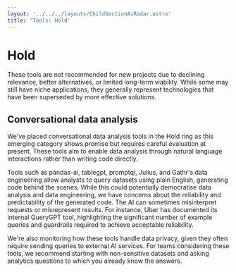 ```yaml
---
layout: '../../../layouts/ChildSectionAiRadar.astro'
title: 'Tools: Hold'
---
```


# Hold

These tools are not recommended for new projects due to declining relevance, better alternatives, or limited long-term viability. While some may still have niche applications, they generally represent technologies that have been superseded by more effective solutions.

<div data-radar data-meta='{"label":"Conversational data analysis"}' />

## Conversational data analysis

We've placed conversational data analysis tools in the Hold ring as this emerging category shows promise but requires careful evaluation at present. These tools aim to enable data analysis through natural language interactions rather than writing code directly.

Tools such as pandas-ai, tablegpt, promptql, Julius, and Gathr's data engineering allow analysts to query datasets using plain English, generating code behind the scenes. While this could potentially democratise data analysis and data engineering, we have concerns about the reliability and predictability of the generated code. The AI can sometimes misinterpret requests or misrepresent results. For instance, Uber has documented its internal QueryGPT tool, highlighting the significant number of example queries and guardrails required to achieve acceptable reliability.

We're also monitoring how these tools handle data privacy, given they often require sending queries to external AI services. For teams considering these tools, we recommend starting with non-sensitive datasets and asking analytics questions to which you already know the answers.
